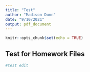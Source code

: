 ```yaml
---
title: "Test"
author: "Madison Dunn"
date: "9/10/2021"
output: pdf_document
---
```


```r
knitr::opts_chunk$set(echo = TRUE)
```

## Test for Homework Files

```r
#test edit
```

